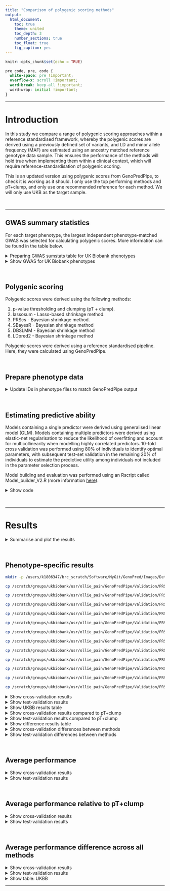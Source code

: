 ```yaml
---
title: "Comparison of polygenic scoring methods"
output: 
  html_document:
    toc: true
    theme: united
    toc_depth: 3
    number_sections: true
    toc_float: true
    fig_caption: yes
---
```


```r
knitr::opts_chunk$set(echo = TRUE)
```

<style>
p.caption {
  font-size: 1.5em;
}
</style>

```css
pre code, pre, code {
  white-space: pre !important;
  overflow-x: scroll !important;
  word-break: keep-all !important;
  word-wrap: initial !important;
}
```

***

# Introduction

In this study we compare a range of polygenic scoring approaches within a reference standardised framework, whereby the polygenic scores are derived using a previously defined set of variants, and LD and minor allele frequency (MAF) are estimated using an ancestry matched reference genotype data sample. This ensures the performance of the methods will hold true when implementing them within a clinical context, which will require reference-standardisation of polygenic scoring.

This is an updated version using polygenic scores from GenoPredPipe, to check it is working as it should. I only use the top performing methods and pT+clump, and only use one recommended reference for each method. We will only use UKB as the target sample.

<br/>

***

## GWAS summary statistics
For each target phenotype, the largest independent phenotype-matched GWAS was selected for calculating polygenic scores. More information can be found in the table below.

<details><summary>Preparing GWAS sumstats table for UK Biobank phenotypes</summary>
```R
library(data.table)
gwas_list<-fread('/scratch/groups/ukbiobank/usr/ollie_pain/GenoPredPipe/GenoPred/GenoPredPipe/gwas_list_ukb_test.txt')

pheno<-fread('/users/k1806347/brc_scratch/Data/GWAS_sumstats/QC_sumstats_list_270121.csv')

pheno_ukb<-pheno[(pheno$code %in% gwas_list$name),]
pheno_ukb<-pheno_ukb[,c('code','phenotype_name','reference_year','pmid','n_cases','n_controls','n_total')]
names(pheno_ukb)<-c('code','trait','year','PMID','Ncases','Ncontrols','sample_size_discovery')

pheno_ukb$ldsc_h2_observed<-NA
pheno_ukb$ldsc_h2_se<-NA
pheno_ukb$ldsc_lambda_GC<-NA
pheno_ukb$ldsc_intercept<-NA
pheno_ukb$ldsc_intercept_se<-NA

ldsc_logs<-list.files(path='/scratch/groups/ukbiobank/sumstats/munged', pattern='_herit.log')
ldsc_logs<-gsub('_herit.log','',ldsc_logs)

for(i in 1:dim(pheno_ukb)[1]){
  if((pheno_ukb$code[i] %in% ldsc_logs)){
    ldsc_logs_i<-read.fwf(paste0(gwas_rep_munged,'/',pheno_ukb$code[i],'_herit.log'),widths = 1000000)
        
    pheno_ukb$ldsc_h2_observed[i]<-as.numeric(gsub(' .*','', gsub('Total Observed scale h2: ','',ldsc_logs_i[grepl('Total Observed scale h2: ', ldsc_logs_i$V1),])))
    pheno_ukb$ldsc_h2_se[i]<-as.numeric(gsub("\\)",'', gsub(".*\\(",'', gsub('Total Observed scale h2: ','',ldsc_logs_i[grepl('Total Observed scale h2: ', ldsc_logs_i$V1),]))))
    pheno_ukb$ldsc_lambda_GC[i]<-as.numeric(gsub('Lambda GC: ','',ldsc_logs_i[grepl('Lambda GC: ', ldsc_logs_i$V1),]))
    pheno_ukb$ldsc_intercept[i]<-as.numeric(gsub(' .*','', gsub("Intercept: ",'',ldsc_logs_i[grepl("Intercept: ", ldsc_logs_i$V1),])))
    pheno_ukb$ldsc_intercept_se[i]<-as.numeric(gsub("\\)",'', gsub(".*\\(",'', gsub("Intercept: ",'',ldsc_logs_i[grepl("Intercept: ", ldsc_logs_i$V1),]))))
  }
}

pheno_ukb$pop_prev<-gwas_list$prevalence[match(pheno_ukb$code, gwas_list$name)]
pheno_ukb$Target_Phenotype<-gwas_list$label[match(pheno_ukb$code, gwas_list$name)]
pheno_ukb$Ncases<-as.numeric(gsub(',','',pheno_ukb$Ncases))
pheno_ukb$Ncontrols<-as.numeric(gsub(',','',pheno_ukb$Ncontrols))
pheno_ukb$samp_prev<-pheno_ukb$Ncases/(pheno_ukb$Ncases+pheno_ukb$Ncontrols)

h2l_R2 <- function(k, r2, p) {
  # K baseline disease risk
  # r2 from a linear regression model attributable to genomic profile risk score
  # P proportion of sample that are cases
  # calculates proportion of variance explained on the liability scale
  #from ABC at http://www.complextraitgenomics.com/software/
  #Lee SH, Goddard ME, Wray NR, Visscher PM. (2012) A better coefficient of determination for genetic profile analysis. Genet Epidemiol. 2012 Apr;36(3):214-24.
  x= qnorm(1-k)
  z= dnorm(x)
  i=z/k
  C= k*(1-k)*k*(1-k)/(z^2*p*(1-p))
  theta= i*((p-k)/(1-k))*(i*((p-k)/(1-k))-x)
  h2l_R2 = C*r2 / (1 + C*theta*r2)
}

se_h2l_R2 <- function(k,h2,se, p) {
  # K baseline disease risk
  # r2 from a linear regression model attributable to genomic profile risk score
  # P proportion of sample that are cases
  # calculates proportion of variance explained on the liability scale
  #from ABC at http://www.complextraitgenomics.com/software/
  #Lee SH, Goddard ME, Wray NR, Visscher PM. (2012) A better coefficient of determination for genetic profile analysis. Genet Epidemiol. 2012 Apr;36(3):214-24.

  #SE on the liability (From a Taylor series expansion)
  #var(h2l_r2) = [d(h2l_r2)/d(R2v)]^2*var(R2v) with d being calculus differentiation
  x= qnorm(1-k)
  z= dnorm(x)
  i=z/k
  C= k*(1-k)*k*(1-k)/(z^2*p*(1-p))
  theta= i*((p-k)/(1-k))*(i*((p-k)/(1-k))-x)
  se_h2l_R2 = C*(1-h2*theta)*se
}

pheno_ukb$ldsc_h2_observed<-as.numeric(pheno_ukb$ldsc_h2_observed)
pheno_ukb$ldsc_h2_se<-as.numeric(pheno_ukb$ldsc_h2_se)

pheno_ukb$h2_liab<-round(h2l_R2(k=pheno_ukb$pop_prev, r2=pheno_ukb$ldsc_h2_observed, p=pheno_ukb$samp_prev),3)
pheno_ukb$h2_liab_se<-round(se_h2l_R2(k=pheno_ukb$pop_prev, h2=pheno_ukb$ldsc_h2_observed, se=pheno_ukb$ldsc_h2_se, p=pheno_ukb$samp_prev),3)

pheno_ukb$ldsc_h2_observed<-paste0(pheno_ukb$ldsc_h2_observed," (", pheno_ukb$ldsc_h2_se,")")
pheno_ukb$ldsc_h2_se<-NULL
pheno_ukb$h2_liab[!is.na(pheno_ukb$Ncases)]<-paste0(pheno_ukb$h2_liab[!is.na(pheno_ukb$Ncases)]," (", pheno_ukb$h2_liab_se[!is.na(pheno_ukb$Ncases)],")")
pheno_ukb$h2_liab_se<-NULL
pheno_ukb$ldsc_intercept<-paste0(pheno_ukb$ldsc_intercept," (", pheno_ukb$ldsc_intercept_se,")")
pheno_ukb$ldsc_intercept_se<-NULL

pheno_ukb$Trait<-c('BMI','CAD','Intelligence',"Crohn's Disease",'Major Depression','T2D','Height','RheuArth','MultiScler','Prostate Cancer','Breast Cancer')
pheno_ukb<-pheno_ukb[match(gwas_list$name,pheno_ukb$code),]

pheno_ukb<-pheno_ukb[,c('Trait','code','trait','year','PMID','Ncases','Ncontrols','sample_size_discovery','ldsc_h2_observed','h2_liab','ldsc_intercept','ldsc_lambda_GC')]
names(pheno_ukb)<-c('Target Phenotype','Code','GWAS Phenotype','Year','PMID','Ncase','Ncontrol','N','h2_obs','h2_liab','Intercept','Lambda')

write.csv(pheno_ukb, '/scratch/groups/ukbiobank/usr/ollie_pain/GenoPredPipe/Validation/UKBB_phenotype_GWAS_descrip.csv', row.names=F, quote=F)

```
</details>

<details><summary>Show GWAS for UK Biobank phenotypes</summary>

```r
res<-read.csv("/users/k1806347/brc_scratch/Data/GWAS_sumstats/UKBB_phenotype_GWAS_descrip.csv")

names(res)<-c('Target Phenotype','Code','GWAS Phenotype','Year','PMID','Ncase','Ncontrol','N',"h2-obs (SE)","h2-liab (SE)",'Intercept','Lambda')

library(knitr)
kable(res, rownames = FALSE, caption='GWAS used for each UK Biobank phenotype')
```

</details>

<br/>

## Polygenic scoring
Polygenic scores were derived using the following methods: 

  1. p-value thresholding and clumping (pT + clump).
  2. lassosum - Lasso-based shrinkage method.
  3. PRScs - Bayesian shrinkage method.
  4. SBayesR - Bayesian shrinkage method
  5. DBSLMM - Bayesian shrinkage method
  6. LDpred2 - Bayesian shrinkage method

Polygenic scores were derived using a reference standardised pipeline. Here, they were calculated using GenoPredPipe.

<br/>

## Prepare phenotype data

<details><summary>Update IDs in phenotype files to match GenoPredPipe output</summary>

```r
pheno<-c('Depression', 'Intelligence', 'BMI', 'Height', 'T2D', 'CAD', 'IBD', 'MultiScler', 'RheuArth', 'Breast_Cancer', 'Prostate_Cancer')

library(data.table)
project_specific_ids<-fread('/scratch/datasets/ukbiobank/ukb18177/imputed/wukb18177_imp_chr1_v3_s487296.sample')
project_specific_ids<-project_specific_ids[-1,]
project_specific_ids$row_id<-1:nrow(project_specific_ids)
project_specific_ids<-project_specific_ids[,c('ID_1','row_id'),with=F]

for(pheno_i in pheno){
  pheno_dat<-fread(paste0('/users/k1806347/brc_scratch/Data/UKBB/Phenotype/PRS_comp_subset/UKBB.',pheno_i,'.txt'))
  pheno_col<-names(pheno_dat)[3]
  pheno_dat<-merge(pheno_dat, project_specific_ids, by.x='IID', by.y='ID_1')
  pheno_dat<-pheno_dat[,c('row_id','row_id',pheno_col), with=F]
  names(pheno_dat)<-c('FID','IID',pheno_col)
  fwrite(pheno_dat, paste0('/users/k1806347/brc_scratch/Data/UKBB/Phenotype/PRS_comp_subset/UKBB.',pheno_i,'.rowID.txt'), sep=' ', na='NA')
}

```

</details>

<br/>

## Estimating predictive ability
Models containing a single predictor were derived using generalised linear model (GLM). Models containing multiple predictors were derived using elastic-net regularisation to reduce the likelihood of overfitting and account for multicollinearity when modelling highly correlated predictors. 10-fold cross validation was performed using 80% of individuals to identify optimal parameters, with subsequent test-set validation in the remaining 20% of individuals to estimate the predictive utility among individuals not included in the parameter selection process.

Model building and evaluation was performed using an Rscript called Model_builder_V2.R (more information [here](https://github.com/opain/GenoPred/tree/master/Scripts/Model_builder)).

<details><summary>Show code</summary>
```R
pheno<-c('Depression','Intelligence','BMI','Height','T2D','CAD','IBD','MultiScler','RheuArth','Breast_Cancer','Prostate_Cancer')
gwas<-c('DEPR06','COLL01','BODY04','HEIG03','DIAB05','COAD01','CROH01','SCLE03','RHEU02','BRCA01','PRCA01')

for(i in 1:length(pheno)){
  pred_file<-NULL
  
  # pT+clump (sparse)
  pred_file<-rbind(pred_file,data.frame( predictors=paste0('/scratch/groups/ukbiobank/usr/ollie_pain/GenoPredPipe/output/ukb/prs/EUR/pt_clump/',gwas[i],'/ukb.',gwas[i],'.EUR.profiles'), 
group='pt_clump'))
  
  # lassosum
  pred_file<-rbind(pred_file,data.frame( predictors=paste0('/scratch/groups/ukbiobank/usr/ollie_pain/GenoPredPipe/output/ukb/prs/EUR/lassosum/',gwas[i],'/ukb.',gwas[i],'.EUR.profiles'), 
group='lassosum'))
  
  # PRScs
  pred_file<-rbind(pred_file,data.frame( predictors=paste0('/scratch/groups/ukbiobank/usr/ollie_pain/GenoPredPipe/output/ukb/prs/EUR/prscs/',gwas[i],'/ukb.',gwas[i],'.EUR.profiles'), 
  group='prscs'))

  # SBayesR
  pred_file<-rbind(pred_file,data.frame( predictors=paste0('/scratch/groups/ukbiobank/usr/ollie_pain/GenoPredPipe/output/ukb/prs/EUR/sbayesr/',gwas[i],'/ukb.',gwas[i],'.EUR.profiles'), 
group='sbayesr'))

  # DBSLMM
  pred_file<-rbind(pred_file,data.frame( predictors=paste0('/scratch/groups/ukbiobank/usr/ollie_pain/GenoPredPipe/output/ukb/prs/EUR/dbslmm/',gwas[i],'/ukb.',gwas[i],'.EUR.profiles'), 
group='dbslmm'))

  # LDPred2
  pred_file<-rbind(pred_file,data.frame( predictors=paste0('/scratch/groups/ukbiobank/usr/ollie_pain/GenoPredPipe/output/ukb/prs/EUR/ldpred2/',gwas[i],'/ukb.',gwas[i],'.EUR.profiles'), 
group='ldpred2'))
           
  # Write out list of predictors with groups
  dir.create(paste0('/scratch/groups/ukbiobank/usr/ollie_pain/GenoPredPipe/Validation/',pheno[i]))
  write.table(pred_file, paste0('/scratch/groups/ukbiobank/usr/ollie_pain/GenoPredPipe/Validation/',pheno[i],'/UKBB.w_hm3.',gwas[i],'.EUR-PRSs.AllMethodComp.predictor_groups'), row.names=F, col.names=T, quote=F)
}

```

```bash
# Run Model_builder_V2.R
pheno=$(echo Depression Intelligence BMI Height T2D CAD IBD MultiScler RheuArth Breast_Cancer Prostate_Cancer)
gwas=$(echo DEPR06 COLL01 BODY04 HEIG03 DIAB05 COAD01 CROH01 SCLE03 RHEU02 BRCA01 PRCA01)
prev=$(echo 0.15 NA NA NA 0.05 0.03 0.013 0.00164 0.005 0.125 0.125)

# 1KG reference
for i in $(seq 1 11);do
pheno_i=$(echo ${pheno} | cut -f ${i} -d ' ')
gwas_i=$(echo ${gwas} | cut -f ${i} -d ' ')
prev_i=$(echo ${prev} | cut -f ${i} -d ' ')

sbatch --mem 30G -n 3 -p brc,shared /users/k1806347/brc_scratch/Software/Rscript.sh /users/k1806347/brc_scratch/Software/MyGit/GenoPred/Scripts/Model_builder/Model_builder_V2.R \
  --pheno /users/k1806347/brc_scratch/Data/UKBB/Phenotype/PRS_comp_subset/UKBB.${pheno_i}.rowID.txt \
  --out /scratch/groups/ukbiobank/usr/ollie_pain/GenoPredPipe/Validation/${pheno_i}/UKBB.w_hm3.${gwas_i}.EUR-PRSs.AllMethodComp \
  --n_core 3 \
  --compare_predictors T \
  --assoc T \
  --outcome_pop_prev ${prev_i} \
  --predictors /scratch/groups/ukbiobank/usr/ollie_pain/GenoPredPipe/Validation/${pheno_i}/UKBB.w_hm3.${gwas_i}.EUR-PRSs.AllMethodComp.predictor_groups
done

```
</details>

<br/>

***

# Results

<details><summary>Summarise and plot the results</summary>

```R

meta_res_eval<-NULL
meta_res_comp<-NULL
meta_res_eval_plots_cross<-list()
meta_res_eval_plots_indep<-list()
meta_res_eval_diff_plots_cross<-list()
meta_res_eval_diff_plots_indep<-list()
meta_res_eval_diff_matrix_cross<-list()
meta_res_eval_diff_matrix_indep<-list()

pheno<-c('Depression','Intelligence','Height','BMI','T2D','CAD','IBD', 'MultiScler','RheuArth','Prostate_Cancer','Breast_Cancer')
gwas<-c('DEPR06','COLL01','HEIG03','BODY04','DIAB05','COAD01','CROH01','SCLE03','RHEU02','PRCA01','BRCA01')

##################
# Organise, make tables and figures for per phenotype results
##################

res_eval<-NULL
res_comp<-NULL
res_eval_plots_cross<-list()
res_eval_plots_indep<-list()
res_eval_diff_plots_cross<-list()
res_eval_diff_plots_indep<-list()
res_eval_diff_matrix_cross<-list()
res_eval_diff_matrix_indep<-list()
for(i in 1:length(pheno)){
  res_eval_i<-read.table(paste0('/scratch/groups/ukbiobank/usr/ollie_pain/GenoPredPipe/Validation/',pheno[i],'/UKBB.w_hm3.',gwas[i],'.EUR-PRSs.AllMethodComp.pred_eval.txt'), header=T, stringsAsFactors=F)

  res_comp_i<-read.table(paste0('/scratch/groups/ukbiobank/usr/ollie_pain/GenoPredPipe/Validation/',pheno[i],'/UKBB.w_hm3.',gwas[i],'.EUR-PRSs.AllMethodComp.pred_comp.txt'), header=T, stringsAsFactors=F)

  # Idenitfy model names for 10FCVal, multi-PRS and pseudoval
  selected_models<-NULL
  
  ##
  # pT+clump (sparse)
  ##
  
  # Identify best pT in 10FCVal
  res_eval_i_per_pT<-res_eval_i[grepl('pt.clump.PredFile', res_eval_i$Model),]
  selected_models<-rbind(selected_models,data.frame(Test='pT+clump.10FCVal', Label=
  res_eval_i_per_pT[res_eval_i_per_pT$CrossVal_R == max(res_eval_i_per_pT$CrossVal_R),]$Model[1]))

  # Identify multi pT
  selected_models<-rbind(selected_models,data.frame(Test='pT+clump.MultiPRS', Label='pt.clump'))

  ##
  # lassosum
  ##
  
  # Identify best pT in 10FCVal
  res_eval_i_per_lassosum<-res_eval_i[grepl('lassosum.PredFile', res_eval_i$Model),]
  selected_models<-rbind(selected_models,data.frame(Test='lassosum.10FCVal', Label=
  res_eval_i_per_lassosum[res_eval_i_per_lassosum$CrossVal_R == max(res_eval_i_per_lassosum$CrossVal_R),]$Model[1]))

  # Identify multi pT
  selected_models<-rbind(selected_models,data.frame(Test='lassosum.MultiPRS', Label='lassosum'))

  # Identify pseudoVal
  lassosum_val<-read.table(paste0('/scratch/groups/ukbiobank/usr/ollie_pain/GenoPredPipe/GenoPred/GenoPredPipe/resources/data/1kg/prs_score_files/lassosum/',gwas[i],'/1KGPhase3.w_hm3.',gwas[i],'.log'), sep='&')
  lassosum_val_s<-as.numeric(gsub('s = ','',lassosum_val$V1[grepl('s = ',lassosum_val$V1)]))
  lassosum_val_lambda<-as.numeric(gsub('lambda =','',lassosum_val$V1[grepl('lambda =',lassosum_val$V1)]))
  lassosum_val_param<-paste0('s',lassosum_val_s,'.lambda',lassosum_val_lambda)
  lassosum_val_param<-substr(lassosum_val_param, 1, nchar(lassosum_val_param)-1) 

  selected_models<-rbind(selected_models,data.frame(Test='lassosum.PseudoVal', Label=res_eval_i[grepl(lassosum_val_param, res_eval_i$Model),]$Model[1]))
  
  ##
  # PRScs
  ##
  
  # Identify best pT in 10FCVal
  res_eval_i_per_PRScs<-res_eval_i[grepl('prscs.PredFile', res_eval_i$Model),]
  res_eval_i_per_PRScs<-res_eval_i_per_PRScs[!grepl('phiauto', res_eval_i_per_PRScs$Model),]
  selected_models<-rbind(selected_models,data.frame(Test='PRScs.10FCVal', Label=res_eval_i_per_PRScs[res_eval_i_per_PRScs$CrossVal_R == max(res_eval_i_per_PRScs$CrossVal_R),]$Model[1]))

  # Identify multi pT
  selected_models<-rbind(selected_models,data.frame(Test='PRScs.MultiPRS', Label='prscs'))

  # Identify pseudoval
  res_eval_i_per_PRScs<-res_eval_i[grepl('prscs.PredFile', res_eval_i$Model),]
  res_eval_i_per_PRScs<-res_eval_i_per_PRScs[grepl('phi.auto', res_eval_i_per_PRScs$Model),]
  selected_models<-rbind(selected_models,data.frame(Test='PRScs.PseudoVal', Label=res_eval_i_per_PRScs$Model[1]))

  ##
  # SBayesR
  ##
  
  # Identify PseudoVal
  selected_models<-rbind(selected_models,data.frame(Test='SBayesR.PseudoVal', Label='sbayesr'))

  ##
  # LDPred2
  ##
  
  # Identify best pT in 10FCVal
  res_eval_i_per_LDPred2<-res_eval_i[grepl('ldpred2.PredFile', res_eval_i$Model),]
  res_eval_i_per_LDPred2<-res_eval_i_per_LDPred2[!grepl('beta.inf|beta.auto', res_eval_i_per_LDPred2$Model),]
  selected_models<-rbind(selected_models,data.frame(Test='LDpred2.10FCVal', Label=res_eval_i_per_LDPred2[res_eval_i_per_LDPred2$CrossVal_R == max(res_eval_i_per_LDPred2$CrossVal_R),]$Model[1]))

  # Identify multi pT
  selected_models<-rbind(selected_models,data.frame(Test='LDpred2.MultiPRS', Label='ldpred2'))

  # Identify pseudoval
  res_eval_i_per_LDPred2<-res_eval_i[grepl('ldpred2.PredFile', res_eval_i$Model),]
  res_eval_i_per_LDPred2<-res_eval_i_per_LDPred2[grepl('beta.inf', res_eval_i_per_LDPred2$Model),]
  selected_models<-rbind(selected_models,data.frame(Test='LDpred2.Inf', Label=res_eval_i_per_LDPred2$Model))

  res_eval_i_per_LDPred2<-res_eval_i[grepl('ldpred2.PredFile', res_eval_i$Model),]
  res_eval_i_per_LDPred2<-res_eval_i_per_LDPred2[grepl('beta.auto', res_eval_i_per_LDPred2$Model),]
  selected_models<-rbind(selected_models,data.frame(Test='LDpred2.PseudoVal', Label=res_eval_i_per_LDPred2$Model))

  ##
  # DBSLMM
  ##
  
  # Identify PseudoVal
  selected_models<-rbind(selected_models,data.frame(Test='DBSLMM.PseudoVal', Label='dbslmm'))

  ##
  # All methods
  ##
  
  selected_models<-rbind(selected_models,data.frame(Test='All.MultiPRS', Label='All'))

  ###
  # Subset selected models and format
  ###
  
  # Eval
  selected_models$Label_2<-paste0(gsub('_group','',selected_models$Label),'_group')
  res_eval_i_select<-res_eval_i[(res_eval_i$Model %in% selected_models$Label_2),]
  res_eval_i_select<-merge(res_eval_i_select, selected_models[c('Test','Label_2')], by.x='Model',by.y='Label_2')
  res_eval_i_select$Phenotype<-pheno[i]
  if(sum(names(res_eval_i_select) == 'CrossVal_OR') == 0){
    res_eval_i_select$CrossVal_OR<-NA
    res_eval_i_select$CrossVal_LowCI<-NA
    res_eval_i_select$CrossVal_HighCI<-NA
    res_eval_i_select$Cross_LiabR2<-NA
    res_eval_i_select$Cross_AUC<-NA
    res_eval_i_select$CrossVal_Ncas<-NA
    res_eval_i_select$CrossVal_Ncon<-NA
    
    res_eval_i_select$IndepVal_OR<-NA
    res_eval_i_select$IndepVal_LowCI<-NA
    res_eval_i_select$IndepVal_HighCI<-NA
    res_eval_i_select$Indep_LiabR2<-NA
    res_eval_i_select$Indep_AUC<-NA
    res_eval_i_select$IndepVal_Ncas<-NA
    res_eval_i_select$IndepVal_Ncon<-NA
  }
  
  res_eval_i_select<-res_eval_i_select[c('Phenotype','Test',"CrossVal_R","CrossVal_R_SE",'CrossVal_OR','CrossVal_LowCI','CrossVal_HighCI','Cross_LiabR2','Cross_AUC','CrossVal_pval','CrossVal_N','CrossVal_Ncas','CrossVal_Ncon',"IndepVal_R","IndepVal_R_SE",'IndepVal_OR','IndepVal_LowCI','IndepVal_HighCI','Indep_LiabR2','Indep_AUC','IndepVal_pval','IndepVal_N','IndepVal_Ncas','IndepVal_Ncon')]
  
  res_eval<-rbind(res_eval,res_eval_i_select)
  
  # Comp
  selected_models$Label_3<-gsub('_group','',selected_models$Label)
  res_comp_i_select<-res_comp_i[(res_comp_i$Model_1 %in% selected_models$Label_3) & (res_comp_i$Model_2 %in% selected_models$Label_3),]
  res_comp_i_select<-merge(res_comp_i_select, selected_models[c('Test','Label_3')], by.x='Model_1',by.y='Label_3')
  names(res_comp_i_select)[names(res_comp_i_select) == 'Test']<-'Model_1_Test'
  res_comp_i_select<-merge(res_comp_i_select, selected_models[c('Test','Label_3')], by.x='Model_2',by.y='Label_3')
  names(res_comp_i_select)[names(res_comp_i_select) == 'Test']<-'Model_2_Test'
  res_comp_i_select$Label<-NULL
  res_comp_i_select$Phenotype<-pheno[i]
  res_comp_i_select<-res_comp_i_select[c('Phenotype','Model_1_Test','Model_2_Test','Model_1_Cross_R','Model_2_Cross_R','Cross_R_diff','Cross_R_diff_pval','Model_1_Indep_R','Model_2_Indep_R','Indep_R_diff','Indep_R_diff_pval')]

  res_comp<-rbind(res_comp,res_comp_i_select)
  
  ###
  # Create plot showing performance of each method
  ###
  
  library(ggplot2)
  library(cowplot)
  
  res_eval_i_select$Method<-gsub('\\..*','',res_eval_i_select$Test)
  res_eval_i_select$Model<-gsub('.*\\.','',res_eval_i_select$Test)
  
  res_eval_i_select$Method<-factor(res_eval_i_select$Method, levels=c('pT+clump','lassosum','PRScs','SBayesR','LDpred2','DBSLMM','All'))
  res_eval_i_select$Model<-factor(res_eval_i_select$Model, levels=c('10FCVal','MultiPRS','PseudoVal','Inf'))
  
  res_eval_plots_cross[[pheno[i]]] <- ggplot( res_eval_i_select, aes(x=Method, y=CrossVal_R, fill=Model)) +
                        geom_bar(stat="identity", position=position_dodge(preserve = "single"), width = 0.7) +
                        geom_errorbar(aes(ymin=CrossVal_R-CrossVal_R_SE, ymax=CrossVal_R+CrossVal_R_SE), width=.2, position=position_dodge(width = 0.7, preserve = "single")) +
                        labs(y="Correlation (SE)", x='', title=pheno[i]) +
                        coord_cartesian(ylim=c(min(res_eval_i_select$CrossVal_R[res_eval_i_select$Phenotype==pheno[i]])-0.02, max(res_eval_i_select$CrossVal_R[res_eval_i_select$Phenotype==pheno[i]])+0.025), clip="on") +
                        theme_half_open() +
              				  theme(axis.text.x = element_text(angle = 45, hjust = 1)) +
                        background_grid(major = 'y', minor = 'y') +
                        theme(legend.position="top", legend.title = element_blank(), legend.box="vertical", legend.margin=margin()) +
                        guides(fill=guide_legend(nrow=2))
              				  
  res_eval_plots_indep[[pheno[i]]] <- ggplot( res_eval_i_select, aes(x=Method, y=IndepVal_R, fill=Model)) +
                        geom_bar(stat="identity", position=position_dodge(preserve = "single"), width = 0.7) +
                        geom_errorbar(aes(ymin=IndepVal_R-IndepVal_R_SE, ymax=IndepVal_R+IndepVal_R_SE), width=.2, position=position_dodge(width = 0.7, preserve = "single")) +
                        labs(y="Correlation (SE)", x='', title=pheno[i]) +
                        coord_cartesian(ylim=c(min(res_eval_i_select$IndepVal_R[res_eval_i_select$Phenotype==pheno[i]])-0.02, max(res_eval_i_select$IndepVal_R[res_eval_i_select$Phenotype==pheno[i]])+0.025), clip="on") +
                        theme_half_open() +
              				  theme(axis.text.x = element_text(angle = 45, hjust = 1)) +
                        background_grid(major = 'y', minor = 'y') +
                        theme(legend.position="top", legend.title = element_blank(), legend.box="vertical", legend.margin=margin()) +
                        guides(fill=guide_legend(nrow=2))

  ###
  # Create plot showing performance of each method compared to pT+clump
  ###

  res_eval_i_select$CrossVal_R_diff<-res_eval_i_select$CrossVal_R-res_eval_i_select$CrossVal_R[res_eval_i_select$Test == "pT+clump.10FCVal"]
  
  res_eval_diff_plots_cross[[pheno[i]]] <- ggplot( res_eval_i_select, aes(x=Method, y=CrossVal_R_diff, fill=Model)) +
                        geom_bar(stat="identity", position=position_dodge(preserve = "single"), width = 0.7) +
                        geom_errorbar(aes(ymin=CrossVal_R_diff-CrossVal_R_SE, ymax=CrossVal_R_diff+CrossVal_R_SE), width=.2, position=position_dodge(width = 0.7, preserve = "single")) +
                        labs(y="Correlation (SE)", x='', title=pheno[i]) +
                        coord_cartesian(ylim=c(min(res_eval_i_select$CrossVal_R_diff[res_eval_i_select$Phenotype==pheno[i]])-0.02, max(res_eval_i_select$CrossVal_R_diff[res_eval_i_select$Phenotype==pheno[i]])+0.025), clip="on") +
                        theme_half_open() +
              				  theme(axis.text.x = element_text(angle = 45, hjust = 1)) +
                        background_grid(major = 'y', minor = 'y') +
                        theme(legend.position="top", legend.title = element_blank(), legend.box="vertical", legend.margin=margin()) +
                        guides(fill=guide_legend(nrow=2))
  
  res_eval_i_select$IndepVal_R_diff<-res_eval_i_select$IndepVal_R-res_eval_i_select$IndepVal_R[res_eval_i_select$Test == "pT+clump.10FCVal"]
            				  
  res_eval_diff_plots_indep[[pheno[i]]] <- ggplot( res_eval_i_select, aes(x=Method, y=IndepVal_R_diff, fill=Model)) +
                        geom_bar(stat="identity", position=position_dodge(preserve = "single"), width = 0.7) +
                        geom_errorbar(aes(ymin=IndepVal_R_diff-IndepVal_R_SE, ymax=IndepVal_R_diff+IndepVal_R_SE), width=.2, position=position_dodge(width = 0.7, preserve = "single")) +
                        labs(y="Correlation (SE)", x='', title=pheno[i]) +
                        coord_cartesian(ylim=c(min(res_eval_i_select$IndepVal_R_diff[res_eval_i_select$Phenotype==pheno[i]])-0.02, max(res_eval_i_select$IndepVal_R_diff[res_eval_i_select$Phenotype==pheno[i]])+0.025), clip="on") +
                        theme_half_open() +
              				  theme(axis.text.x = element_text(angle = 45, hjust = 1)) +
                        background_grid(major = 'y', minor = 'y') +
                        theme(legend.position="top", legend.title = element_blank(), legend.box="vertical", legend.margin=margin()) +
                        guides(fill=guide_legend(nrow=2))

  ###
  # Create plot showing matrix of differences with significance
  ###

  library(reshape2)
  
  res_comp_i_select$Cross_R_diff[res_comp_i_select$Model_1_Test == res_comp_i_select$Model_2_Test]<-NA
  res_comp_i_select$Indep_R_diff[res_comp_i_select$Model_1_Test == res_comp_i_select$Model_2_Test]<-NA

  res_comp_i_select$Cross_R_diff_catagory<-'NA'
  res_comp_i_select$Cross_R_diff_catagory[res_comp_i_select$Cross_R_diff < -0.002]<-'-0.025 - -0.002'
  res_comp_i_select$Cross_R_diff_catagory[res_comp_i_select$Cross_R_diff < -0.025]<-'-0.08 - -0.025'
  res_comp_i_select$Cross_R_diff_catagory[res_comp_i_select$Cross_R_diff < -0.08]<-'< -0.08'
  res_comp_i_select$Cross_R_diff_catagory[res_comp_i_select$Cross_R_diff > -0.002 & res_comp_i_select$Cross_R_diff < 0.002]<-'-0.002 - 0.002'
  res_comp_i_select$Cross_R_diff_catagory[res_comp_i_select$Cross_R_diff > 0.002]<-'0.002 - 0.025'
  res_comp_i_select$Cross_R_diff_catagory[res_comp_i_select$Cross_R_diff > 0.025]<-'0.025 - 0.08'
  res_comp_i_select$Cross_R_diff_catagory[res_comp_i_select$Cross_R_diff > 0.08]<-'> 0.08'
  
  res_comp_i_select$Cross_R_diff_catagory<-factor(res_comp_i_select$Cross_R_diff_catagory, level=rev(c('< -0.08','-0.08 - -0.025','-0.025 - -0.002','-0.002 - 0.002','0.002 - 0.025','0.025 - 0.08','> 0.08')))

  res_comp_i_select$Indep_R_diff_catagory<-'NA'
  res_comp_i_select$Indep_R_diff_catagory[res_comp_i_select$Indep_R_diff < -0.002]<-'-0.025 - -0.002'
  res_comp_i_select$Indep_R_diff_catagory[res_comp_i_select$Indep_R_diff < -0.025]<-'-0.08 - -0.025'
  res_comp_i_select$Indep_R_diff_catagory[res_comp_i_select$Indep_R_diff < -0.08]<-'< -0.08'
  res_comp_i_select$Indep_R_diff_catagory[res_comp_i_select$Indep_R_diff > -0.002 & res_comp_i_select$Indep_R_diff < 0.002]<-'-0.002 - 0.002'
  res_comp_i_select$Indep_R_diff_catagory[res_comp_i_select$Indep_R_diff > 0.002]<-'0.002 - 0.025'
  res_comp_i_select$Indep_R_diff_catagory[res_comp_i_select$Indep_R_diff > 0.025]<-'0.025 - 0.08'
  res_comp_i_select$Indep_R_diff_catagory[res_comp_i_select$Indep_R_diff > 0.08]<-'> 0.08'
  
  res_comp_i_select$Indep_R_diff_catagory<-factor(res_comp_i_select$Indep_R_diff_catagory, level=rev(c('< -0.08','-0.08 - -0.025','-0.025 - -0.002','-0.002 - 0.002','0.002 - 0.025','0.025 - 0.08','> 0.08')))

  res_comp_i_select$cross_star<-' '
  res_comp_i_select$cross_star[res_comp_i_select$Cross_R_diff_pval < 0.05]<-'*'
  res_comp_i_select$cross_star[res_comp_i_select$Cross_R_diff_pval < 1e-3]<-'**'
  res_comp_i_select$cross_star[res_comp_i_select$Cross_R_diff_pval < 1e-6]<-'***'

  res_comp_i_select$indep_star<-' '
  res_comp_i_select$indep_star[res_comp_i_select$Indep_R_diff_pval < 0.05]<-'*'
  res_comp_i_select$indep_star[res_comp_i_select$Indep_R_diff_pval < 1e-3]<-'**'
  res_comp_i_select$indep_star[res_comp_i_select$Indep_R_diff_pval < 1e-6]<-'***'

  
  library(RColorBrewer)
  res_eval_diff_matrix_cross[[pheno[i]]]<-ggplot(data = res_comp_i_select, aes(Model_2_Test, Model_1_Test, fill=Cross_R_diff_catagory))+
   geom_tile(color = "white")+
   labs(y='Test', x='Comparison', title=pheno[i], fill='R difference') +
    theme_minimal()+ 
   theme(axis.text.x = element_text(angle = 45, vjust = 1, 
      size = 8, hjust = 1))+
   coord_fixed() +
  geom_text(data=res_comp_i_select, aes(Model_2_Test, Model_1_Test, label = cross_star), color = "black", size = 4, angle = 0, vjust=0.8) +
  scale_fill_brewer(breaks = levels(res_comp_i_select$Indep_R_diff_catagory), palette = "RdBu", drop=F, na.value='grey')

  res_eval_diff_matrix_indep[[pheno[i]]]<-ggplot(data = res_comp_i_select, aes(Model_2_Test, Model_1_Test, fill=Indep_R_diff_catagory))+
   geom_tile(color = "white")+
   labs(y='Test', x='Comparison', title=pheno[i], fill='R difference') +
   theme_minimal()+ 
   theme(axis.text.x = element_text(angle = 45, vjust = 1, 
   size = 8, hjust = 1))+
   coord_fixed() +
  geom_text(data=res_comp_i_select, aes(Model_2_Test, Model_1_Test, label = indep_star), color = "black", size = 4, angle = 0, vjust=0.8) +
  scale_fill_brewer(breaks = levels(res_comp_i_select$Indep_R_diff_catagory), palette = "RdBu", drop=F, na.value='grey')
}

write.csv(res_eval, '/scratch/groups/ukbiobank/usr/ollie_pain/GenoPredPipe/Validation/PRS_method_comp_GenoPredPipe.csv', row.names=F, quote=F)

write.csv(res_comp, '/scratch/groups/ukbiobank/usr/ollie_pain/GenoPredPipe/Validation/PRS_method_comp_GenoPredPipe_diff.csv', row.names=F, quote=F)

png('/scratch/groups/ukbiobank/usr/ollie_pain/GenoPredPipe/Validation/PRS_method_comp_CrossVal_GenoPredPipe.png', units='px', res=300, width=2450, height=1000*ceiling(length(res_eval_plots_cross)/2))
print(res_eval_plots_cross)
dev.off()

png('/scratch/groups/ukbiobank/usr/ollie_pain/GenoPredPipe/Validation/PRS_method_comp_IndepVal_GenoPredPipe.png', units='px', res=300, width=2450, height=1000*ceiling(length(res_eval_plots_cross)/2))
print(res_eval_plots_indep)
dev.off()

png('/scratch/groups/ukbiobank/usr/ollie_pain/GenoPredPipe/Validation/PRS_method_comp_pTDiff_CrossVal_GenoPredPipe.png', units='px', res=300, width=2450, height=1000*ceiling(length(res_eval_plots_cross)/2))
print(res_eval_diff_plots_cross)
dev.off()

png('/scratch/groups/ukbiobank/usr/ollie_pain/GenoPredPipe/Validation/PRS_method_comp_pTDiff_IndepVal_GenoPredPipe.png', units='px', res=300, width=2450, height=1000*ceiling(length(res_eval_plots_cross)/2))
print(res_eval_diff_plots_indep, ncol = 2)
dev.off()

png('/scratch/groups/ukbiobank/usr/ollie_pain/GenoPredPipe/Validation/PRS_method_comp_GenoPredPipe_diff_CrossVal.png', units='px', res=300, width=2450, height=1750*length(res_eval_diff_matrix_cross))
print(plot_grid(plotlist=res_eval_diff_matrix_cross, ncol = 1))
dev.off()

png('/scratch/groups/ukbiobank/usr/ollie_pain/GenoPredPipe/Validation/PRS_method_comp_GenoPredPipe_diff_IndepVal.png', units='px', res=300, width=2450, height=1750*length(res_eval_diff_matrix_cross))
print(plot_grid(plotlist=res_eval_diff_matrix_indep, ncol = 1))
dev.off()

###################
# Average results across phenotypes, creates tables and figures
###################

res_eval$Method<-gsub('\\..*','',res_eval$Test)
res_eval$Model<-gsub('.*\\.','',res_eval$Test)

res_eval$Phenotype<-factor(res_eval$Phenotype, level=unique(res_eval$Phenotype))
res_eval$Method<-factor(res_eval$Method, level=c("pT+clump",'lassosum','PRScs','SBayesR','LDpred2','DBSLMM','All'))
res_eval$Model<-factor(res_eval$Model, level=c('10FCVal','MultiPRS','PseudoVal','Inf'))

res_eval<-res_eval[order(res_eval$Phenotype, res_eval$Method, res_eval$Model),]

library(data.table)

for(pheno_i in 1:length(pheno)){
  if(pheno_i==1){
    pheno_i_dat<-fread(paste0('/users/k1806347/brc_scratch/Data/UKBB/Phenotype/PRS_comp_subset/UKBB.',pheno[pheno_i],'.rowID.txt'))
    names(pheno_i_dat)[3]<-pheno[pheno_i]
    pheno_dat<-pheno_i_dat
  } else {
    pheno_i_dat<-fread(paste0('/users/k1806347/brc_scratch/Data/UKBB/Phenotype/PRS_comp_subset/UKBB.',pheno[pheno_i],'.rowID.txt'))
    names(pheno_i_dat)[3]<-pheno[pheno_i]
    pheno_dat<-merge(pheno_dat, pheno_i_dat, by=c('FID','IID'), all=T)
  }
}

# Calculate corelation between all phenotypes
cors<-abs(cor(as.matrix(pheno_dat[,-1:-2]), use='p'))
cors<-cors[unique(res_eval$Phenotype,),unique(res_eval$Phenotype,)]
cors[is.na(cors)]<-0

# Run aggregate function
library(MAd)
meta_res_eval<-NULL
for(i in unique(res_eval$Test)){
  res_eval_i<-res_eval[res_eval$Test == i,]
  res_eval_i$Sample<-'Target'
  
  cors_i<-cors[(dimnames(cors)[[1]] %in% res_eval_i$Phenotype),(dimnames(cors)[[1]] %in% res_eval_i$Phenotype)]

  CrossVal_agg_res_eval_i<-agg(id=Sample, es=CrossVal_R, var=CrossVal_R_SE^2, cor=cors_i, method="BHHR", mod=NULL, data=res_eval_i)
  IndepVal_agg_res_eval_i<-agg(id=Sample, es=IndepVal_R, var=IndepVal_R_SE^2, cor=cors_i, method="BHHR", mod=NULL, data=res_eval_i)

  meta_res_eval<-rbind(meta_res_eval, data.frame(  Test=i,
                                         CrossVal_R=CrossVal_agg_res_eval_i$es[1],
                                         CrossVal_R_SE=sqrt(CrossVal_agg_res_eval_i$var[1]),
                                         IndepVal_R=IndepVal_agg_res_eval_i$es[1],
                                         IndepVal_R_SE=sqrt(IndepVal_agg_res_eval_i$var[1])))
}

# Calculate difference between methods and p-value using aggregate
# Truncate difference p-values to stop 0 values
res_comp$Cross_R_diff_pval[res_comp$Cross_R_diff_pval == 0]<-1e-320
res_comp$Indep_R_diff_pval[res_comp$Indep_R_diff_pval == 0]<-1e-320

meta_res_diff<-NULL
for(i in unique(res_eval$Test)){
  for(k in unique(res_eval$Test)){
    meta_res_eval_i<-meta_res_eval[meta_res_eval$Test == i,]
    meta_res_eval_k<-meta_res_eval[meta_res_eval$Test == k,]

    res_comp_i_k<-res_comp[res_comp$Model_1_Test == i & res_comp$Model_2_Test == k,]
    
    # Calculate diff SE based on p-value
    for(j in 1:dim(res_comp_i_k)[1]){
      if(res_comp_i_k$Cross_R_diff_pval[j] == 1){
        res_comp_i_k$Cross_R_diff_pval[j]<-1-0.001
      }
      if(res_comp_i_k$Indep_R_diff_pval[j] == 1){
        res_comp_i_k$Indep_R_diff_pval[j]<-1-0.001
      }
    }

    res_comp_i_k$Cross_R_diff_z<-qnorm(res_comp_i_k$Cross_R_diff_pval/2)
    res_comp_i_k$Cross_R_diff_SE<-res_comp_i_k$Cross_R_diff/res_comp_i_k$Cross_R_diff_z

    res_comp_i_k$Indep_R_diff_z<-qnorm(res_comp_i_k$Indep_R_diff_pval/2)
    res_comp_i_k$Indep_R_diff_SE<-res_comp_i_k$Indep_R_diff/res_comp_i_k$Indep_R_diff_z
    
    res_comp_i_k$Sample<-'A'
    
    cors_i<-cors[(dimnames(cors)[[1]] %in% res_comp_i_k$Phenotype),(dimnames(cors)[[1]] %in% res_comp_i_k$Phenotype)]

    CrossVal_agg_res_comp_i_k<-agg(id=Sample, es=Cross_R_diff, var=Cross_R_diff_SE^2, cor=cors_i, method="BHHR", mod=NULL, data=res_comp_i_k)
    
    IndepVal_agg_res_eval_i<-agg(id=Sample, es=Indep_R_diff, var=Indep_R_diff_SE^2, cor=cors_i, method="BHHR", mod=NULL, data=res_comp_i_k)
  
    meta_res_diff<-rbind(meta_res_diff, data.frame(Test_ref=i,
                                                   Test_targ=k,
                                                   CrossVal_R_diff=CrossVal_agg_res_comp_i_k$es[1],
                                                   CrossVal_R_diff_SE=sqrt(CrossVal_agg_res_comp_i_k$var[1]),
                                                   IndepVal_R_diff=IndepVal_agg_res_eval_i$es[1],
                                                   IndepVal_R_diff_SE=sqrt(IndepVal_agg_res_eval_i$var[1])))
  }
}
                                         
meta_res_diff$CrossVal_R_diff_Z<-meta_res_diff$CrossVal_R_diff/meta_res_diff$CrossVal_R_diff_SE
meta_res_diff$CrossVal_R_diff_P<-2*pnorm(-abs(meta_res_diff$CrossVal_R_diff_Z))              
meta_res_diff$IndepVal_R_diff_Z<-meta_res_diff$IndepVal_R_diff/meta_res_diff$IndepVal_R_diff_SE
meta_res_diff$IndepVal_R_diff_P<-2*pnorm(-abs(meta_res_diff$IndepVal_R_diff_Z))              
meta_res_diff<-meta_res_diff[,c("Test_ref","Test_targ","CrossVal_R_diff","CrossVal_R_diff_Z","CrossVal_R_diff_P","IndepVal_R_diff","IndepVal_R_diff_Z","IndepVal_R_diff_P")]

meta_res_diff$CrossVal_R_diff_Z[meta_res_diff$CrossVal_R_diff == 0]<-0
meta_res_diff$CrossVal_R_diff_P[meta_res_diff$CrossVal_R_diff == 0]<-1
meta_res_diff$IndepVal_R_diff_Z[meta_res_diff$IndepVal_R_diff == 0]<-0
meta_res_diff$IndepVal_R_diff_P[meta_res_diff$IndepVal_R_diff == 0]<-1

# Calculate percentage improvement
meta_res_diff$CrossVal_R_diff_perc<-NA
for(i in unique(meta_res_diff$Test_ref)){
  meta_res_diff$CrossVal_R_diff_perc[meta_res_diff$Test_ref == i]<-meta_res_diff$CrossVal_R_diff[meta_res_diff$Test_ref == i]/meta_res_eval$CrossVal_R[meta_res_eval$Test == i]*100
}

meta_res_diff$IndepVal_R_diff_perc<-NA
for(i in unique(meta_res_diff$Test_ref)){
  meta_res_diff$IndepVal_R_diff_perc[meta_res_diff$Test_ref == i]<-meta_res_diff$IndepVal_R_diff[meta_res_diff$Test_ref == i]/meta_res_eval$IndepVal_R[meta_res_eval$Test == i]*100
}

write.csv(meta_res_eval, '/scratch/groups/ukbiobank/usr/ollie_pain/GenoPredPipe/Validation/PRS_method_comp_GenoPredPipe_meta.csv', row.names=F, quote=F)

meta_res_diff<-meta_res_diff[,c("Test_ref","Test_targ","CrossVal_R_diff",'CrossVal_R_diff_perc',"CrossVal_R_diff_Z","CrossVal_R_diff_P","IndepVal_R_diff",'IndepVal_R_diff_perc',"IndepVal_R_diff_Z","IndepVal_R_diff_P")]    

write.csv(meta_res_diff, '/scratch/groups/ukbiobank/usr/ollie_pain/GenoPredPipe/Validation/PRS_method_comp_GenoPredPipe_diff_meta.csv', row.names=F, quote=F)

###
# Create plot showing performance of each method
###

# To avoid unequal groups, insert NA for missing Model/Method pairs
meta_res_eval$Method<-gsub('\\..*','',meta_res_eval$Test)
meta_res_eval$Model<-gsub('.*\\.','',meta_res_eval$Test)

meta_res_eval$Method<-factor(meta_res_eval$Method, levels=c("pT+clump",'lassosum','PRScs','SBayesR','LDpred2','DBSLMM','All'))
meta_res_eval$Model<-factor(meta_res_eval$Model, levels=c('10FCVal','MultiPRS','PseudoVal','Inf'))

for(i in unique(meta_res_eval$Method)){
  for(k in unique(meta_res_eval$Model)){
    if(dim(meta_res_eval[meta_res_eval$Method == i & meta_res_eval$Model == k,])[1] > 0){
      next
    } else {
      dud<-data.frame(Test=NA,
                      CrossVal_R=NA,
                      CrossVal_R_SE=NA,
                      IndepVal_R=NA,
                      IndepVal_R_SE=NA,
                      Method=i,
                      Model=k)
      meta_res_eval<-rbind(meta_res_eval,dud)
    }
  }
}

res_eval<-res_eval[,c('Phenotype','Test','CrossVal_R','IndepVal_R','Method','Model')]

for(i in unique(res_eval$Method)){
  for(k in unique(res_eval$Model)){
    if(dim(res_eval[res_eval$Method == i & res_eval$Model == k,])[1] > 0){
      next
    } else {
      dud<-data.frame(Phenotype=NA,
                      Test=paste0(i,'.',k),
                      CrossVal_R=NA,
                      IndepVal_R=NA,
                      Method=i,
                      Model=k)
      res_eval<-rbind(res_eval,dud)
    }
  }
}

library(ggplot2)
library(cowplot)

meta_res_eval_plots_cross <- ggplot( meta_res_eval, aes(x=Method, y=CrossVal_R, fill=Model)) +
                      geom_bar(stat="identity", position=position_dodge(preserve = "single"), width = 0.7) +
                      geom_errorbar(aes(ymin=CrossVal_R-CrossVal_R_SE, ymax=CrossVal_R+CrossVal_R_SE), width=.2, position=position_dodge(width = 0.7, preserve = "single")) +
                      labs(y="Correlation (SE)", x='') +
                      theme_half_open() +
            				  theme(axis.text.x = element_text(angle = 45, hjust = 1)) + 
            				  geom_vline(xintercept = 1.5, linetype="dotted") +
            				  geom_vline(xintercept = 2.5, linetype="dotted") + 
            				  geom_vline(xintercept = 3.5, linetype="dotted") + 
            				  geom_vline(xintercept = 4.5, linetype="dotted") + 
            				  geom_vline(xintercept = 5.5, linetype="dotted") +
            				  geom_vline(xintercept = 6.5, linetype="dotted") +
            				  geom_vline(xintercept = 7.5, linetype="dotted") +
            				  geom_vline(xintercept = 8.5, linetype="dotted") +
                      background_grid(major = 'y', minor = 'y')

meta_res_eval_plots_indep <- ggplot( meta_res_eval, aes(x=Method, y=IndepVal_R, fill=Model)) +
                      geom_bar(stat="identity", position=position_dodge(preserve = "single"), width = 0.7) +
                      geom_errorbar(aes(ymin=IndepVal_R-IndepVal_R_SE, ymax=IndepVal_R+IndepVal_R_SE), width=.2, position=position_dodge(width = 0.7, preserve = "single")) +
                      labs(y="Correlation (SE)", x='') +
                      theme_half_open() +
            				  theme(axis.text.x = element_text(angle = 45, hjust = 1)) + 
            				  geom_vline(xintercept = 1.5, linetype="dotted") +
            				  geom_vline(xintercept = 2.5, linetype="dotted") + 
            				  geom_vline(xintercept = 3.5, linetype="dotted") + 
            				  geom_vline(xintercept = 4.5, linetype="dotted") + 
            				  geom_vline(xintercept = 5.5, linetype="dotted") +
            				  geom_vline(xintercept = 6.5, linetype="dotted") +
            				  geom_vline(xintercept = 7.5, linetype="dotted") +
            				  geom_vline(xintercept = 8.5, linetype="dotted") +
                      background_grid(major = 'y', minor = 'y')

meta_res_eval_plots_cross<-meta_res_eval_plots_cross + coord_cartesian(ylim=c(0,0.25), clip="on")
meta_res_eval_plots_indep<-meta_res_eval_plots_indep + coord_cartesian(ylim=c(0,0.25), clip="on")

###
# Create plot showing performance of each method compared to pT+clump
###

# Calculate differences at the average and phenotype specific level
meta_res_eval$CrossVal_R_diff<-meta_res_eval$CrossVal_R-meta_res_eval$CrossVal_R[which(meta_res_eval$Test == "pT+clump.10FCVal")]

meta_res_eval$IndepVal_R_diff<-meta_res_eval$IndepVal_R-meta_res_eval$IndepVal_R[which(meta_res_eval$Test == "pT+clump.10FCVal")]

res_eval$CrossVal_R_diff<-NA
res_eval$IndepVal_R_diff<-NA
for(i in pheno){
    res_eval$CrossVal_R_diff[which(res_eval$Phenotype == i)]<-res_eval$CrossVal_R[which(res_eval$Phenotype == i)]-res_eval$CrossVal_R[which(res_eval$Test == "pT+clump.10FCVal" & res_eval$Phenotype == i)]

    res_eval$IndepVal_R_diff[which(res_eval$Phenotype == i)]<-res_eval$IndepVal_R[which(res_eval$Phenotype == i)]-res_eval$IndepVal_R[which(res_eval$Test == "pT+clump.10FCVal" & res_eval$Phenotype == i)]
}

meta_res_eval_diff_plots_cross <- ggplot( meta_res_eval, aes(x=Method, y=CrossVal_R_diff, fill=Model)) +
                      geom_point(data=res_eval, mapping=aes(x=Method, y=CrossVal_R_diff, colour=Model), position=position_jitterdodge(jitter.width = 0.4, dodge.width = 0.7), alpha=0.3) +
                    geom_errorbar(aes(ymin=CrossVal_R_diff-CrossVal_R_SE, ymax=CrossVal_R_diff+CrossVal_R_SE), width=0.9, position=position_dodge(width = 0.7)) +
                      geom_point(stat="identity", position=position_dodge(0.7), size=2, shape=23, colour='black') +
                      labs(y="Difference in\nCorrelations (SE)", x='') +
                      theme_half_open() +
            				  theme(axis.text.x = element_text(angle = 45, hjust = 1)) + 
            				  geom_vline(xintercept = 1.5, linetype="dotted") +
            				  geom_vline(xintercept = 2.5, linetype="dotted") + 
            				  geom_vline(xintercept = 3.5, linetype="dotted") + 
            				  geom_vline(xintercept = 4.5, linetype="dotted") + 
            				  geom_vline(xintercept = 5.5, linetype="dotted") +
            				  geom_vline(xintercept = 6.5, linetype="dotted") +
            				  geom_vline(xintercept = 7.5, linetype="dotted") +
            				  geom_vline(xintercept = 8.5, linetype="dotted") +
                      background_grid(major = 'y', minor = 'y') +
                      ylim(c(-0.08,0.12))
          				  
meta_res_eval_diff_plots_indep <- ggplot(meta_res_eval, aes(x=Method, y=IndepVal_R_diff, fill=Model)) +
                      geom_point(data=res_eval, mapping=aes(x=Method, y=IndepVal_R_diff, colour=Model), position=position_jitterdodge(jitter.width = 0.4, dodge.width = 1), alpha=0.3) +
                      geom_errorbar(aes(ymin=IndepVal_R_diff-IndepVal_R_SE, ymax=IndepVal_R_diff+IndepVal_R_SE), width=0.9, position=position_dodge(width = 1)) +
                      geom_point(stat="identity", position=position_dodge(1), size=2, shape=23, colour='black') +
                      labs(y="Difference in\nCorrelations (SE)", x='') +
                      theme_half_open() +
            				  theme(axis.text.x = element_text(angle = 45, hjust = 1)) + 
            				  geom_vline(xintercept = 1.5, linetype="dotted") +
            				  geom_vline(xintercept = 2.5, linetype="dotted") + 
            				  geom_vline(xintercept = 3.5, linetype="dotted") + 
            				  geom_vline(xintercept = 4.5, linetype="dotted") + 
            				  geom_vline(xintercept = 5.5, linetype="dotted") +
            				  geom_vline(xintercept = 6.5, linetype="dotted") +
            				  geom_vline(xintercept = 7.5, linetype="dotted") +
            				  geom_vline(xintercept = 8.5, linetype="dotted") +
                      background_grid(major = 'y', minor = 'y') +
                      ylim(c(-0.08,0.12))

###
# Create plot showing matrix of differences with significance
###

library(reshape2)

meta_res_diff$CrossVal_R_diff[meta_res_diff$Test_ref == meta_res_diff$Test_targ]<-NA
meta_res_diff$IndepVal_R_diff[meta_res_diff$Test_ref == meta_res_diff$Test_targ]<-NA

meta_res_diff$Cross_R_diff_catagory<-'NA'
meta_res_diff$Cross_R_diff_catagory[meta_res_diff$CrossVal_R_diff < -0.002]<-'-0.025 - -0.002'
meta_res_diff$Cross_R_diff_catagory[meta_res_diff$CrossVal_R_diff < -0.025]<-'-0.08 - -0.025'
meta_res_diff$Cross_R_diff_catagory[meta_res_diff$CrossVal_R_diff < -0.08]<-'< -0.08'
meta_res_diff$Cross_R_diff_catagory[meta_res_diff$CrossVal_R_diff > -0.002 & meta_res_diff$CrossVal_R_diff < 0.002]<-'-0.002 - 0.002'
meta_res_diff$Cross_R_diff_catagory[meta_res_diff$CrossVal_R_diff > 0.002]<-'0.002 - 0.025'
meta_res_diff$Cross_R_diff_catagory[meta_res_diff$CrossVal_R_diff > 0.025]<-'0.025 - 0.08'
meta_res_diff$Cross_R_diff_catagory[meta_res_diff$CrossVal_R_diff > 0.08]<-'> 0.08'

meta_res_diff$Cross_R_diff_catagory<-factor(meta_res_diff$Cross_R_diff_catagory, level=rev(c('< -0.08','-0.08 - -0.025','-0.025 - -0.002','-0.002 - 0.002','0.002 - 0.025','0.025 - 0.08','> 0.08')))

meta_res_diff$Indep_R_diff_catagory<-'NA'
meta_res_diff$Indep_R_diff_catagory[meta_res_diff$IndepVal_R_diff < -0.002]<-'-0.025 - -0.002'
meta_res_diff$Indep_R_diff_catagory[meta_res_diff$IndepVal_R_diff < -0.025]<-'-0.08 - -0.025'
meta_res_diff$Indep_R_diff_catagory[meta_res_diff$IndepVal_R_diff < -0.08]<-'< -0.08'
meta_res_diff$Indep_R_diff_catagory[meta_res_diff$IndepVal_R_diff > -0.002 & meta_res_diff$IndepVal_R_diff < 0.002]<-'-0.002 - 0.002'
meta_res_diff$Indep_R_diff_catagory[meta_res_diff$IndepVal_R_diff > 0.002]<-'0.002 - 0.025'
meta_res_diff$Indep_R_diff_catagory[meta_res_diff$IndepVal_R_diff > 0.025]<-'0.025 - 0.08'
meta_res_diff$Indep_R_diff_catagory[meta_res_diff$IndepVal_R_diff > 0.08]<-'> 0.08'

meta_res_diff$Indep_R_diff_catagory<-factor(meta_res_diff$Indep_R_diff_catagory, level=rev(c('< -0.08','-0.08 - -0.025','-0.025 - -0.002','-0.002 - 0.002','0.002 - 0.025','0.025 - 0.08','> 0.08')))

meta_res_diff$cross_star<-' '
meta_res_diff$cross_star[meta_res_diff$CrossVal_R_diff_P < 0.05]<-'*'
meta_res_diff$cross_star[meta_res_diff$CrossVal_R_diff_P < 1e-3]<-'**'
meta_res_diff$cross_star[meta_res_diff$CrossVal_R_diff_P < 1e-6]<-'***'

meta_res_diff$indep_star<-' '
meta_res_diff$indep_star[meta_res_diff$IndepVal_R_diff_P < 0.05]<-'*'
meta_res_diff$indep_star[meta_res_diff$IndepVal_R_diff_P < 1e-3]<-'**'
meta_res_diff$indep_star[meta_res_diff$IndepVal_R_diff_P < 1e-6]<-'***'

library(RColorBrewer)
meta_res_eval_diff_matrix_cross<-ggplot(data = meta_res_diff, aes(Test_targ, Test_ref, fill=Cross_R_diff_catagory))+
 geom_tile(color = "white")+
 labs(y='Test', x='Comparison', fill='R difference') +
  theme_minimal()+ 
 theme(axis.text.x = element_text(angle = 45, vjust = 1, 
    size = 8, hjust = 1)) +
 coord_fixed() +
geom_text(data=meta_res_diff, aes(Test_ref, Test_targ, label = cross_star), color = "black", size = 4, angle = 0, vjust=0.8) +
  scale_fill_brewer(breaks = levels(meta_res_diff$Cross_R_diff_catagory), palette = "RdBu", drop=F, na.value='grey')

meta_res_eval_diff_matrix_indep<-ggplot(data = meta_res_diff, aes(Test_targ, Test_ref, fill=Indep_R_diff_catagory))+
 geom_tile(color = "white")+
 labs(y='Test', x='Comparison', fill='R difference') +
  theme_minimal()+ 
 theme(axis.text.x = element_text(angle = 45, vjust = 1, 
    size = 8, hjust = 1))+
 coord_fixed() +
geom_text(data=meta_res_diff, aes(Test_targ, Test_ref, label = indep_star), color = "black", size = 4, angle = 0, vjust=0.8) +
  scale_fill_brewer(breaks = levels(meta_res_diff$Indep_R_diff_catagory), palette = "RdBu", drop=F, na.value='grey')

png('/scratch/groups/ukbiobank/usr/ollie_pain/GenoPredPipe/Validation/PRS_method_comp_CrossVal_meta_GenoPredPipe.png', units='px', res=300, width=1750, height=1000)
meta_res_eval_plots_cross
dev.off()

png('/scratch/groups/ukbiobank/usr/ollie_pain/GenoPredPipe/Validation/PRS_method_comp_IndepVal_meta_GenoPredPipe.png', units='px', res=300, width=1750, height=1000)
meta_res_eval_plots_indep
dev.off()

png('/scratch/groups/ukbiobank/usr/ollie_pain/GenoPredPipe/Validation/PRS_method_comp_pTDiff_CrossVal_meta_GenoPredPipe.png', units='px', res=300, width=1750, height=1000)
meta_res_eval_diff_plots_cross
dev.off()

png('/scratch/groups/ukbiobank/usr/ollie_pain/GenoPredPipe/Validation/PRS_method_comp_pTDiff_IndepVal_meta_GenoPredPipe.png', units='px', res=300, width=1750, height=1000)
meta_res_eval_diff_plots_indep
dev.off()

png('/scratch/groups/ukbiobank/usr/ollie_pain/GenoPredPipe/Validation/PRS_method_comp_diff_CrossVal_meta_GenoPredPipe.png', units='px', res=300, width=2000, height=1000)
meta_res_eval_diff_matrix_cross
dev.off()

png('/scratch/groups/ukbiobank/usr/ollie_pain/GenoPredPipe/Validation/PRS_method_comp_diff_IndepVal_meta_GenoPredPipe.png', units='px', res=300, width=2000, height=1000)
meta_res_eval_diff_matrix_indep
dev.off()

```
</details>

</br>

## Phenotype-specific results

```bash
mkdir -p /users/k1806347/brc_scratch/Software/MyGit/GenoPred/Images/Determine_optimal_polygenic_scoring_approach

cp /scratch/groups/ukbiobank/usr/ollie_pain/GenoPredPipe/Validation/PRS_method_comp_CrossVal_GenoPredPipe.png /users/k1806347/brc_scratch/Software/MyGit/GenoPred/Images/Determine_optimal_polygenic_scoring_approach/

cp /scratch/groups/ukbiobank/usr/ollie_pain/GenoPredPipe/Validation/PRS_method_comp_IndepVal_GenoPredPipe.png /users/k1806347/brc_scratch/Software/MyGit/GenoPred/Images/Determine_optimal_polygenic_scoring_approach/

cp /scratch/groups/ukbiobank/usr/ollie_pain/GenoPredPipe/Validation/PRS_method_comp_pTDiff_CrossVal_GenoPredPipe.png /users/k1806347/brc_scratch/Software/MyGit/GenoPred/Images/Determine_optimal_polygenic_scoring_approach/

cp /scratch/groups/ukbiobank/usr/ollie_pain/GenoPredPipe/Validation/PRS_method_comp_pTDiff_IndepVal_GenoPredPipe.png /users/k1806347/brc_scratch/Software/MyGit/GenoPred/Images/Determine_optimal_polygenic_scoring_approach/

cp /scratch/groups/ukbiobank/usr/ollie_pain/GenoPredPipe/Validation/PRS_method_comp_GenoPredPipe_diff_CrossVal.png /users/k1806347/brc_scratch/Software/MyGit/GenoPred/Images/Determine_optimal_polygenic_scoring_approach/

cp /scratch/groups/ukbiobank/usr/ollie_pain/GenoPredPipe/Validation/PRS_method_comp_GenoPredPipe_diff_IndepVal.png /users/k1806347/brc_scratch/Software/MyGit/GenoPred/Images/Determine_optimal_polygenic_scoring_approach/

cp /scratch/groups/ukbiobank/usr/ollie_pain/GenoPredPipe/Validation/PRS_method_comp_CrossVal_meta_GenoPredPipe.png /users/k1806347/brc_scratch/Software/MyGit/GenoPred/Images/Determine_optimal_polygenic_scoring_approach/

cp /scratch/groups/ukbiobank/usr/ollie_pain/GenoPredPipe/Validation/PRS_method_comp_IndepVal_meta_GenoPredPipe.png /users/k1806347/brc_scratch/Software/MyGit/GenoPred/Images/Determine_optimal_polygenic_scoring_approach/

cp /scratch/groups/ukbiobank/usr/ollie_pain/GenoPredPipe/Validation/PRS_method_comp_pTDiff_CrossVal_meta_GenoPredPipe.png /users/k1806347/brc_scratch/Software/MyGit/GenoPred/Images/Determine_optimal_polygenic_scoring_approach/

cp /scratch/groups/ukbiobank/usr/ollie_pain/GenoPredPipe/Validation/PRS_method_comp_pTDiff_IndepVal_meta_GenoPredPipe.png /users/k1806347/brc_scratch/Software/MyGit/GenoPred/Images/Determine_optimal_polygenic_scoring_approach/

cp /scratch/groups/ukbiobank/usr/ollie_pain/GenoPredPipe/Validation/PRS_method_comp_diff_CrossVal_meta_GenoPredPipe.png /users/k1806347/brc_scratch/Software/MyGit/GenoPred/Images/Determine_optimal_polygenic_scoring_approach/

cp /scratch/groups/ukbiobank/usr/ollie_pain/GenoPredPipe/Validation/PRS_method_comp_diff_IndepVal_meta_GenoPredPipe.png /users/k1806347/brc_scratch/Software/MyGit/GenoPred/Images/Determine_optimal_polygenic_scoring_approach/

```

<details><summary>Show cross-validation results</summary>

<center>

![Predictive utility estimated using 10-fold cross-validation](Images/Determine_optimal_polygenic_scoring_approach/PRS_method_comp_CrossVal_GenoPredPipe.png)

</details>

<details><summary>Show test-validation results</summary>

![Predictive utility estimated using test set validation](Images/Determine_optimal_polygenic_scoring_approach/PRS_method_comp_IndepVal_GenoPredPipe.png)

\center

</details>

<details><summary>Show UKBB results table</summary>

```r
res<-read.csv("/scratch/groups/ukbiobank/usr/ollie_pain/GenoPredPipe/Validation/PRS_method_comp_GenoPredPipe.csv")

res$CrossVal_pval<-format(res$CrossVal_pval, scientific = TRUE, digits = 3)
res$IndepVal_pval<-format(res$IndepVal_pval, scientific = TRUE, digits = 3)
res[,!(names(res) %in% c('Phenotype','Test','CrossVal_pval','IndepVal_pval'))]<-round(res[,!(names(res) %in% c('Phenotype','Test','CrossVal_pval','IndepVal_pval'))], 3)
res$Method<-gsub('\\..*','',res$Test)
res$Model<-gsub('.*\\.','',res$Test)

res<-res[,c("Phenotype","Method","Model","CrossVal_R","CrossVal_R_SE","CrossVal_OR","CrossVal_LowCI","CrossVal_HighCI","Cross_LiabR2","Cross_AUC","CrossVal_pval","IndepVal_R","IndepVal_R_SE","IndepVal_OR","IndepVal_LowCI","IndepVal_HighCI","Indep_LiabR2","Indep_AUC","IndepVal_pval")]

library(knitr)
kable(res, rownames = FALSE, caption='Correlation between PRS model predictions and observed values in UK Biobank')
```

</details>

<details><summary>Show cross-validation results compared to pT+clump</summary>

<center>

![Predictive utility estimated using 10-fold cross-validation](Images/Determine_optimal_polygenic_scoring_approach/PRS_method_comp_pTDiff_CrossVal_GenoPredPipe.png)

</details>

<details><summary>Show test-validation results compared to pT+clump</summary>

![Predictive utility estimated using test set validation](Images/Determine_optimal_polygenic_scoring_approach/PRS_method_comp_pTDiff_IndepVal_GenoPredPipe.png)

\center

</details>

<details><summary>Show difference results table</summary>

```r
res<-read.csv("/scratch/groups/ukbiobank/usr/ollie_pain/GenoPredPipe/Validation/PRS_method_comp_GenoPredPipe_diff.csv")

res$Cross_R_diff_pval<-format(res$Cross_R_diff_pval, scientific = TRUE, digits = 3)
res$Indep_R_diff_pval<-format(res$Indep_R_diff_pval, scientific = TRUE, digits = 3)

res[,!grepl("Phenotype|_Test|_diff_pval",names(res))]<-round(res[,!grepl("Phenotype|_Test|_diff_pval",names(res))], 3)

names(res)<-c("Phenotype","Model 1 Test","Model 2 Test","Model 1 CrossVal R","Model 2 CrossVal R","CrossVal R Diff","CrossVal R Diff P","Model 1 IndepVal R","Model 2 IndepVal R","IndepVal R Diff","IndepVal R Diff P")

library(knitr)
kable(res, rownames = FALSE, caption='Difference between methods in UKBB with 1KG reference')

```

</details>

<details><summary>Show cross-validation differences between methods</summary>

<center>

![Predictive utility estimated using 10-fold cross-validation](Images/Determine_optimal_polygenic_scoring_approach/PRS_method_comp_GenoPredPipe_diff_CrossVal.png)

</details>

<details><summary>Show test-validation differences between methods</summary>

![Predictive utility estimated using test set validation](Images/Determine_optimal_polygenic_scoring_approach/PRS_method_comp_GenoPredPipe_diff_IndepVal.png)

\center

</details>

<br/>


## Average performance

<details><summary>Show cross-validation results</summary>

<center>

![Predictive utility estimated using 10-fold cross-validation](Images/Determine_optimal_polygenic_scoring_approach/PRS_method_comp_CrossVal_meta_GenoPredPipe.png)

</details>

<details><summary>Show test-validation results</summary>

![Predictive utility estimated using test set validation](Images/Determine_optimal_polygenic_scoring_approach/PRS_method_comp_IndepVal_meta_GenoPredPipe.png)

\center

</details>

<br/>

## Average performance relative to pT+clump

<details><summary>Show cross-validation results</summary>

<center>

![Predictive utility estimated using 10-fold cross-validation](Images/Determine_optimal_polygenic_scoring_approach/PRS_method_comp_pTDiff_CrossVal_meta_GenoPredPipe.png)

</details>

<details><summary>Show test-validation results</summary>

![Predictive utility estimated using test set validation](Images/Determine_optimal_polygenic_scoring_approach/PRS_method_comp_pTDiff_IndepVal_meta_GenoPredPipe.png)

\center

</details>

<br/>

## Average performance difference across all methods

<details><summary>Show cross-validation results</summary>

<center>

![Predictive utility estimated using 10-fold cross-validation](Images/Determine_optimal_polygenic_scoring_approach/PRS_method_comp_diff_CrossVal_meta_GenoPredPipe.png)

</details>

<details><summary>Show test-validation results</summary>

![Predictive utility estimated using test set validation](Images/Determine_optimal_polygenic_scoring_approach/PRS_method_comp_diff_IndepVal_meta_GenoPredPipe.png)

\center

</details>

<details><summary>Show table: UKBB </summary>

```r
res<-read.csv("/scratch/groups/ukbiobank/usr/ollie_pain/GenoPredPipe/Validation/PRS_method_comp_GenoPredPipe_diff_meta.csv")

res$CrossVal_R_diff_P<-format(res$CrossVal_R_diff_P, scientific = TRUE, digits = 3)
res$IndepVal_R_diff_P<-format(res$IndepVal_R_diff_P, scientific = TRUE, digits = 3)
res[,!grepl("Test_|_diff_P",names(res))]<-round(res[,!grepl("Test_|_diff_P",names(res))], 3)

names(res)<-c("Test","Reference","CrossVal Diff","CrossVal Diff (%)","CrossVal Diff Z","CrossVal Diff P","IndepVal Diff","IndepVal Diff (%)","IndepVal Diff Z","IndepVal Diff P")
res<-res[,c("Reference","Test","CrossVal Diff","CrossVal Diff (%)","CrossVal Diff Z","CrossVal Diff P","IndepVal Diff","IndepVal Diff (%)","IndepVal Diff Z","IndepVal Diff P")]

#res[grepl('clump.10FCVal', res$Reference) & grepl('10FCVal', res$Test),c('Reference','Test',"IndepVal Diff (%)", "IndepVal Diff P")]

#res[grepl('LDpred2.10FCVal', res$Test) & grepl('10FCVal', res$Reference),c('Reference','Test',"IndepVal Diff (%)", "IndepVal Diff P")]

#res[grepl('10FCVal', res$Reference) & grepl('MultiPRS', res$Test),c('Reference','Test',"IndepVal Diff (%)","IndepVal Diff P")]

#res[grepl('PseudoVal|Inf', res$Reference) & grepl('PseudoVal|Inf', res$Test),c('Reference','Test',"IndepVal Diff (%)", "IndepVal Diff P")]

#res[grepl('PRScs.PseudoVal', res$Test),c('Reference','Test',"IndepVal Diff (%)", "IndepVal Diff P")]

#res[grepl('MultiPRS', res$Reference) & grepl('All.MultiPRS', res$Test),c('Reference','Test',"IndepVal Diff (%)", "IndepVal Diff P")]

#res[grepl('10FCVal', res$Reference) & grepl('PseudoVal', res$Test),c('Reference','Test',"IndepVal Diff (%)", "IndepVal Diff P")]

library(knitr)
kable(res, rownames = FALSE, caption='Average difference between methods in UKBB with 1KG reference')

```

</details>

***
